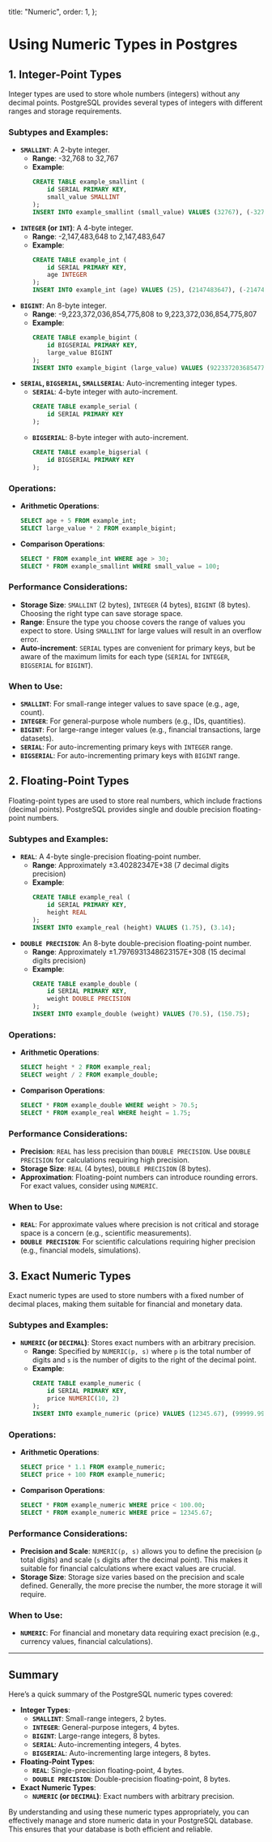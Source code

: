 
  title: "Numeric",
  order: 1,
};

# Using Numeric Types in Postgres

## 1. Integer-Point Types

Integer types are used to store whole numbers (integers) without any decimal points. PostgreSQL provides several types of integers with different ranges and storage requirements.

### Subtypes and Examples:

- **`SMALLINT`**: A 2-byte integer.
  - **Range**: -32,768 to 32,767
  - **Example**:
    ```sql
    CREATE TABLE example_smallint (
        id SERIAL PRIMARY KEY,
        small_value SMALLINT
    );
    INSERT INTO example_smallint (small_value) VALUES (32767), (-32768);
    ```
- **`INTEGER` (or `INT`)**: A 4-byte integer.
  - **Range**: -2,147,483,648 to 2,147,483,647
  - **Example**:
    ```sql
    CREATE TABLE example_int (
        id SERIAL PRIMARY KEY,
        age INTEGER
    );
    INSERT INTO example_int (age) VALUES (25), (2147483647), (-2147483648);
    ```
- **`BIGINT`**: An 8-byte integer.
  - **Range**: -9,223,372,036,854,775,808 to 9,223,372,036,854,775,807
  - **Example**:
    ```sql
    CREATE TABLE example_bigint (
        id BIGSERIAL PRIMARY KEY,
        large_value BIGINT
    );
    INSERT INTO example_bigint (large_value) VALUES (9223372036854775807), (-9223372036854775808);
    ```
- **`SERIAL`, `BIGSERIAL`, `SMALLSERIAL`**: Auto-incrementing integer types.
  - **`SERIAL`**: 4-byte integer with auto-increment.
    ```sql
    CREATE TABLE example_serial (
        id SERIAL PRIMARY KEY
    );
    ```
  - **`BIGSERIAL`**: 8-byte integer with auto-increment.
    ```sql
    CREATE TABLE example_bigserial (
        id BIGSERIAL PRIMARY KEY
    );
    ```

### Operations:

- **Arithmetic Operations**:
  ```sql
  SELECT age + 5 FROM example_int;
  SELECT large_value * 2 FROM example_bigint;
  ```
- **Comparison Operations**:
  ```sql
  SELECT * FROM example_int WHERE age > 30;
  SELECT * FROM example_smallint WHERE small_value = 100;
  ```

### Performance Considerations:

- **Storage Size**: `SMALLINT` (2 bytes), `INTEGER` (4 bytes), `BIGINT` (8 bytes). Choosing the right type can save storage space.
- **Range**: Ensure the type you choose covers the range of values you expect to store. Using `SMALLINT` for large values will result in an overflow error.
- **Auto-increment**: `SERIAL` types are convenient for primary keys, but be aware of the maximum limits for each type (`SERIAL` for `INTEGER`, `BIGSERIAL` for `BIGINT`).

### When to Use:

- **`SMALLINT`**: For small-range integer values to save space (e.g., age, count).
- **`INTEGER`**: For general-purpose whole numbers (e.g., IDs, quantities).
- **`BIGINT`**: For large-range integer values (e.g., financial transactions, large datasets).
- **`SERIAL`**: For auto-incrementing primary keys with `INTEGER` range.
- **`BIGSERIAL`**: For auto-incrementing primary keys with `BIGINT` range.

## 2. Floating-Point Types

Floating-point types are used to store real numbers, which include fractions (decimal points). PostgreSQL provides single and double precision floating-point numbers.

### Subtypes and Examples:

- **`REAL`**: A 4-byte single-precision floating-point number.
  - **Range**: Approximately ±3.40282347E+38 (7 decimal digits precision)
  - **Example**:
    ```sql
    CREATE TABLE example_real (
        id SERIAL PRIMARY KEY,
        height REAL
    );
    INSERT INTO example_real (height) VALUES (1.75), (3.14);
    ```
- **`DOUBLE PRECISION`**: An 8-byte double-precision floating-point number.
  - **Range**: Approximately ±1.7976931348623157E+308 (15 decimal digits precision)
  - **Example**:
    ```sql
    CREATE TABLE example_double (
        id SERIAL PRIMARY KEY,
        weight DOUBLE PRECISION
    );
    INSERT INTO example_double (weight) VALUES (70.5), (150.75);
    ```

### Operations:

- **Arithmetic Operations**:
  ```sql
  SELECT height * 2 FROM example_real;
  SELECT weight / 2 FROM example_double;
  ```
- **Comparison Operations**:
  ```sql
  SELECT * FROM example_double WHERE weight > 70.5;
  SELECT * FROM example_real WHERE height = 1.75;
  ```

### Performance Considerations:

- **Precision**: `REAL` has less precision than `DOUBLE PRECISION`. Use `DOUBLE PRECISION` for calculations requiring high precision.
- **Storage Size**: `REAL` (4 bytes), `DOUBLE PRECISION` (8 bytes).
- **Approximation**: Floating-point numbers can introduce rounding errors. For exact values, consider using `NUMERIC`.

### When to Use:

- **`REAL`**: For approximate values where precision is not critical and storage space is a concern (e.g., scientific measurements).
- **`DOUBLE PRECISION`**: For scientific calculations requiring higher precision (e.g., financial models, simulations).

## 3. Exact Numeric Types

Exact numeric types are used to store numbers with a fixed number of decimal places, making them suitable for financial and monetary data.

### Subtypes and Examples:

- **`NUMERIC` (or `DECIMAL`)**: Stores exact numbers with an arbitrary precision.
  - **Range**: Specified by `NUMERIC(p, s)` where `p` is the total number of digits and `s` is the number of digits to the right of the decimal point.
  - **Example**:
    ```sql
    CREATE TABLE example_numeric (
        id SERIAL PRIMARY KEY,
        price NUMERIC(10, 2)
    );
    INSERT INTO example_numeric (price) VALUES (12345.67), (99999.99);
    ```

### Operations:

- **Arithmetic Operations**:
  ```sql
  SELECT price * 1.1 FROM example_numeric;
  SELECT price + 100 FROM example_numeric;
  ```
- **Comparison Operations**:
  ```sql
  SELECT * FROM example_numeric WHERE price < 100.00;
  SELECT * FROM example_numeric WHERE price = 12345.67;
  ```

### Performance Considerations:

- **Precision and Scale**: `NUMERIC(p, s)` allows you to define the precision (`p` total digits) and scale (`s` digits after the decimal point). This makes it suitable for financial calculations where exact values are crucial.
- **Storage Size**: Storage size varies based on the precision and scale defined. Generally, the more precise the number, the more storage it will require.

### When to Use:

- **`NUMERIC`**: For financial and monetary data requiring exact precision (e.g., currency values, financial calculations).

---

## Summary

Here’s a quick summary of the PostgreSQL numeric types covered:

- **Integer Types**:
  - **`SMALLINT`**: Small-range integers, 2 bytes.
  - **`INTEGER`**: General-purpose integers, 4 bytes.
  - **`BIGINT`**: Large-range integers, 8 bytes.
  - **`SERIAL`**: Auto-incrementing integers, 4 bytes.
  - **`BIGSERIAL`**: Auto-incrementing large integers, 8 bytes.
- **Floating-Point Types**:
  - **`REAL`**: Single-precision floating-point, 4 bytes.
  - **`DOUBLE PRECISION`**: Double-precision floating-point, 8 bytes.
- **Exact Numeric Types**:
  - **`NUMERIC` (or `DECIMAL`)**: Exact numbers with arbitrary precision.

By understanding and using these numeric types appropriately, you can effectively manage and store numeric data in your PostgreSQL database. This ensures that your database is both efficient and reliable.
